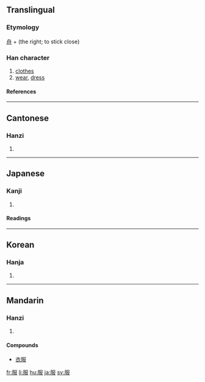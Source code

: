 ==Translingual==
===Etymology===
[[舟]] + (the right; to stick close)<!--JIS 0360-->
===Han character===
{{Han char|rn=74|rad=月|as=04|sn=8|four=7724<sub>7</sub>|canj=月尸中水 (BSLE)}}
# [[clothes]]
# [[wear]], [[dress]]
====References====
{{Han ref|kx=0505.020|dkj=14345|dj=0883.140|hdz=32053.070|uh=670D|ud=26381|bh=AA41|bd=43585}}

----
==Cantonese==
===Hanzi===
{{yue-hanzi|jyut=|y=fuk6}}
# {{defn|Cantonese}}

----
==Japanese==
===Kanji===
{{ja-kanji|grade=3|rs=月04}}
# {{defn|Japanese}} 
====Readings====
{{ja-readings|on=[[ふく]] (fuku)|kun=[[きる]] (kiru), [[きもの]] (kimono), [[したがう]] (shitagau)}}

----
==Korean==
===Hanja===
{{ko-hanja|hangeul=[[복]]|eumhun=|rv=bok|mr=pok|y=pok}}
# {{defn|Korean}}

----
==Mandarin==
===Hanzi===
{{cmn-hanzi|pin=[[bì]] ([[bi4]]), [[fú]] ([[fu2]]), [[fù]] ([[fu4]])|wg=pi<sup>4</sup>, fu<sup>2</sup>, fu<sup>4</sup>}}
# {{defn|Mandarin}}

====Compounds====
* [[衣服]]

[[fr:服]]
[[li:服]]
[[hu:服]]
[[ja:服]]
[[sv:服]]
